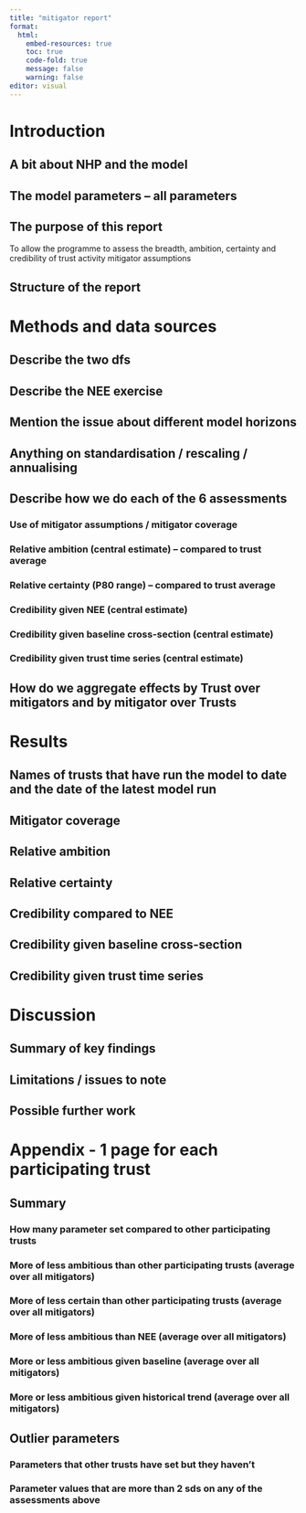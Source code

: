 ```yaml
---
title: "mitigator report"
format: 
  html:
    embed-resources: true
    toc: true
    code-fold: true
    message: false
    warning: false
editor: visual
---
```


# Introduction

## A bit about NHP and the model

## The model parameters -- all parameters

## The purpose of this report

To allow the programme to assess the breadth, ambition, certainty and credibility of trust activity mitigator assumptions

## Structure of the report

# Methods and data sources

## Describe the two dfs

## Describe the NEE exercise

## Mention the issue about different model horizons

## Anything on standardisation / rescaling / annualising

## Describe how we do each of the 6 assessments

### Use of mitigator assumptions / mitigator coverage

### Relative ambition (central estimate) -- compared to trust average

### Relative certainty (P80 range) -- compared to trust average

### Credibility given NEE (central estimate)

### Credibility given baseline cross-section (central estimate)

### Credibility given trust time series (central estimate)

## How do we aggregate effects by Trust over mitigators and by mitigator over Trusts

# Results

## Names of trusts that have run the model to date and the date of the latest model run

## Mitigator coverage

## Relative ambition

## Relative certainty

## Credibility compared to NEE

## Credibility given baseline cross-section

## Credibility given trust time series

# Discussion

## Summary of key findings

## Limitations / issues to note

## Possible further work

# Appendix - 1 page for each participating trust

## Summary

### How many parameter set compared to other participating trusts

### More of less ambitious than other participating trusts (average over all mitigators)

### More of less certain than other participating trusts (average over all mitigators)

### More of less ambitious than NEE (average over all mitigators)

### More or less ambitious given baseline (average over all mitigators)

### More or less ambitious given historical trend (average over all mitigators)

## Outlier parameters

### Parameters that other trusts have set but they haven't

### Parameter values that are more than 2 sds on any of the assessments above
